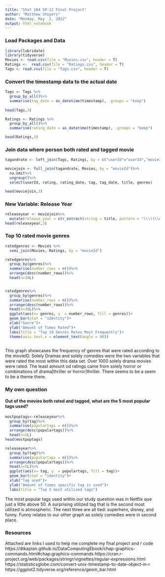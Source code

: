 ```yaml
---
title: "Stat 184 SP-22 Final Project"
author: "Matthew Steyers"
date: "Monday, May  2, 2022"
output: html_notebook
---
```



### Load Packages and Data
```r
library(lubridate)
library(tidyverse)
Movies <- read.csv(file = "Movies.csv", header = T)
Ratings <-  read.csv(file = "Ratings.csv", header = T)
Tags <- read.csv(file = "Tags.csv", header = T)
```

### Convert the timestamp data to the actual date
```r
Tags <- Tags %>%
  group_by_all()%>%
  summarise(tag_date = as_datetime(timestamp), .groups = "keep")
  
head(Tags,3)

Ratings <- Ratings %>%
  group_by_all()%>%
  summarise(rating_date = as_datetime(timestamp), .groups = "keep")

head(Ratings,3)
```

### Join data where person both rated and tagged movie
```r
tagandrate <- left_join(Tags, Ratings, by = c("userId"="userId","movieId"="movieId"))

moviejoin <- full_join(tagandrate, Movies, by = "movieId")%>%
  na.omit%>%
  ungroup()%>%
  select(userId, rating, rating_date, tag, tag_date, title, genres)

head(moviejoin,3)
```

### New Variable: Release Year
```r
releaseyear <- moviejoin%>%
  mutate(release_year = str_extract(string = title, pattern = "(\\((\\d+)\\).*)"))
head(releaseyear,3)
```

### Top 10 rated movie genres
```r
ratedgenres <- Movies %>%
  semi_join(Movies, Ratings, by = "movieId")

ratedgenres%>%
  group_by(genres)%>%
  summarise(number_rows = n())%>%
  arrange(desc(number_rows))%>%
  head(n=10L)


ratedgenres%>%
  group_by(genres)%>%
  summarise(number_rows = n())%>%
  arrange(desc(number_rows))%>%
  head(n=10L)%>%
  ggplot(aes(x= genres, y  = number_rows, fill = genres))+
  geom_bar(stat = "identity")+
  xlab("Genre")+
  ylab("Amount of Times Rated")+
  labs(title = "Top 10 Genres Rates Most Frequently")+
  theme(axis.text.x = element_text(angle = 90))



```
This graph showcases the frequency of genres that were rated according to the movieID. Solely Dramas and solely comedies were the two variables that were rated the most within this data set. Over 1000 solely drama movies were rated. The least amount od ratings came from solely horror or combinations of drama|thriller or horror|thriller. There seems to be a seem to be a theme there.  

###  My own question
#### Out of the movies both rated and tagged,  what are the 5 most popular tags used?
```r
mostpoptags<-releaseyear%>%
  group_by(tag)%>%
  summarise(populartags = n())%>%
  arrange(desc(populartags))%>%
  head(n=5L)
head(mostpoptags)

releaseyear%>%
  group_by(tag)%>%
  summarise(populartags = n())%>%
  arrange(desc(populartags))%>%
  head(n=5L)%>%
  ggplot(aes(x= tag, y  = populartags, fill = tag))+
  geom_bar(stat = "identity")+
  xlab("Tag used")+
  ylab("Amount of times specific tag is used")+
  labs(title = "Top 5 most utilized tags")


```
The most popular tags used within our study question was in Netflix que just a little above 50. A surprising utilized tag that is the second  most utilized is atmospheric. The next three are all tied: superhero, disney, and funny. Funny relates to our other graph as solely comedies were in second place. 

### Resources
Attached are links I used to help me complete my final project and r code
https://dtkaplan.github.io/DataComputingEbook/chap-graphics-commands.html#chap:graphics-commands
https://cran.r-project.org/web/packages/stringr/vignettes/regular-expressions.html
https://statisticsglobe.com/convert-unix-timestamp-to-date-object-in-r
https://ggplot2.tidyverse.org/reference/geom_bar.html


